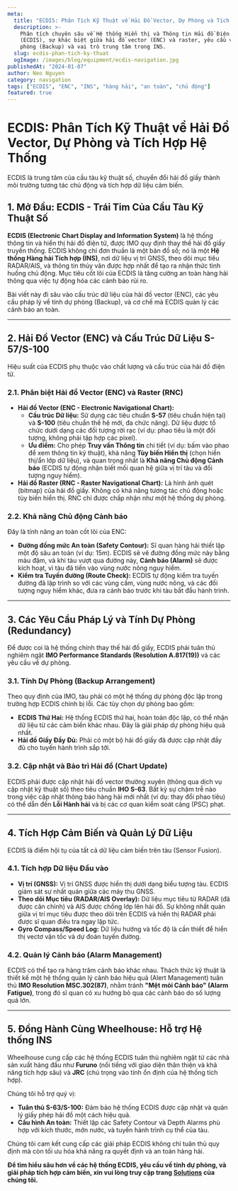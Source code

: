 ```yaml
---
meta:
  title: "ECDIS: Phân Tích Kỹ Thuật về Hải Đồ Vector, Dự Phòng và Tích Hợp Hệ Thống"
  description: >-
    Phân tích chuyên sâu về Hệ thống Hiển thị và Thông tin Hải đồ Điện tử
    (ECDIS), sự khác biệt giữa hải đồ vector (ENC) và raster, yêu cầu về tính dự
    phòng (Backup) và vai trò trung tâm trong INS.
  slug: ecdis-phan-tich-ky-thuat
  ogImage: /images/blog/equipment/ecdis-navigation.jpg
publishedAt: "2024-01-07"
author: Neo Nguyen
category: navigation
tags: ["ECDIS", "ENC", "INS", "hàng hải", "an toàn", "chủ động"]
featured: true
---
```


# ECDIS: Phân Tích Kỹ Thuật về Hải Đồ Vector, Dự Phòng và Tích Hợp Hệ Thống

<p className="text-xl text-gray-500 italic mb-8">
  ECDIS là trung tâm của cầu tàu kỹ thuật số, chuyển đổi hải đồ giấy thành môi
  trường tương tác chủ động và tích hợp dữ liệu cảm biến.
</p>

## 1. Mở Đầu: ECDIS - Trái Tim Của Cầu Tàu Kỹ Thuật Số

**ECDIS (Electronic Chart Display and Information System)** là hệ thống thông tin và hiển thị hải đồ điện tử, được IMO quy định thay thế hải đồ giấy truyền thống. ECDIS không chỉ đơn thuần là một bản đồ số; nó là một **Hệ thống Hàng hải Tích hợp (INS)**, nơi dữ liệu vị trí GNSS, theo dõi mục tiêu RADAR/AIS, và thông tin thủy văn được hợp nhất để tạo ra nhận thức tình huống chủ động. Mục tiêu cốt lõi của ECDIS là tăng cường an toàn hàng hải thông qua việc tự động hóa các cảnh báo rủi ro.

Bài viết này đi sâu vào cấu trúc dữ liệu của hải đồ vector (ENC), các yêu cầu pháp lý về tính dự phòng (Backup), và cơ chế mà ECDIS quản lý các cảnh báo an toàn.

---

## 2. Hải Đồ Vector (ENC) và Cấu Trúc Dữ Liệu S-57/S-100

Hiệu suất của ECDIS phụ thuộc vào chất lượng và cấu trúc của hải đồ điện tử.

### 2.1. Phân biệt Hải đồ Vector (ENC) và Raster (RNC)

- **Hải đồ Vector (ENC - Electronic Navigational Chart):**
  - **Cấu trúc Dữ liệu:** Sử dụng các tiêu chuẩn **S-57** (tiêu chuẩn hiện tại) và **S-100** (tiêu chuẩn thế hệ mới, đa chức năng). Dữ liệu được tổ chức dưới dạng các đối tượng rời rạc (ví dụ: phao tiêu là một đối tượng, không phải tập hợp các pixel).
  - **Ưu điểm:** Cho phép **Truy vấn Thông tin** chi tiết (ví dụ: bấm vào phao để xem thông tin kỹ thuật), khả năng **Tùy biến Hiển thị** (chọn hiển thị/ẩn lớp dữ liệu), và quan trọng nhất là **Khả năng Chủ động Cảnh báo** (ECDIS tự động nhận biết mối quan hệ giữa vị trí tàu và đối tượng nguy hiểm).
- **Hải đồ Raster (RNC - Raster Navigational Chart):** Là hình ảnh quét (bitmap) của hải đồ giấy. Không có khả năng tương tác chủ động hoặc tùy biến hiển thị. RNC chỉ được chấp nhận như một hệ thống dự phòng.

### 2.2. Khả năng Chủ động Cảnh báo

Đây là tính năng an toàn cốt lõi của ENC:

- **Đường đồng mức An toàn (Safety Contour):** Sĩ quan hàng hải thiết lập một độ sâu an toàn (ví dụ: 15m). ECDIS sẽ vẽ đường đồng mức này bằng màu đậm, và khi tàu vượt qua đường này, **Cảnh báo (Alarm)** sẽ được kích hoạt, vì tàu đã tiến vào vùng nước nông nguy hiểm.
- **Kiểm tra Tuyến đường (Route Check):** ECDIS tự động kiểm tra tuyến đường đã lập trình so với các vùng cấm, vùng nước nông, và các đối tượng nguy hiểm khác, đưa ra cảnh báo trước khi tàu bắt đầu hành trình.

---

## 3. Các Yêu Cầu Pháp Lý và Tính Dự Phòng (Redundancy)

Để được coi là hệ thống chính thay thế hải đồ giấy, ECDIS phải tuân thủ nghiêm ngặt **IMO Performance Standards (Resolution A.817(19))** và các yêu cầu về dự phòng.

### 3.1. Tính Dự Phòng (Backup Arrangement)

Theo quy định của IMO, tàu phải có một hệ thống dự phòng độc lập trong trường hợp ECDIS chính bị lỗi. Các tùy chọn dự phòng bao gồm:

- **ECDIS Thứ Hai:** Hệ thống ECDIS thứ hai, hoàn toàn độc lập, có thể nhận dữ liệu từ các cảm biến khác nhau. Đây là giải pháp dự phòng hiệu quả nhất.
- **Hải đồ Giấy Đầy Đủ:** Phải có một bộ hải đồ giấy đã được cập nhật đầy đủ cho tuyến hành trình sắp tới.

### 3.2. Cập nhật và Bảo trì Hải đồ (Chart Update)

ECDIS phải được cập nhật hải đồ vector thường xuyên (thông qua dịch vụ cập nhật kỹ thuật số) theo tiêu chuẩn **IHO S-63**. Bất kỳ sự chậm trễ nào trong việc cập nhật thông báo hàng hải mới nhất (ví dụ: thay đổi phao tiêu) có thể dẫn đến **Lỗi Hành hải** và bị các cơ quan kiểm soát cảng (PSC) phạt.

---

## 4. Tích Hợp Cảm Biến và Quản Lý Dữ Liệu

ECDIS là điểm hội tụ của tất cả dữ liệu cảm biến trên tàu (Sensor Fusion).

### 4.1. Tích hợp Dữ liệu Đầu vào

- **Vị trí (GNSS):** Vị trí GNSS được hiển thị dưới dạng biểu tượng tàu. ECDIS giám sát sự nhất quán giữa các máy thu GNSS.
- **Theo dõi Mục tiêu (RADAR/AIS Overlay):** Dữ liệu mục tiêu từ RADAR (đã được căn chỉnh) và AIS được chồng lớp lên hải đồ. Sự không nhất quán giữa vị trí mục tiêu được theo dõi trên ECDIS và hiển thị RADAR phải được sĩ quan điều tra ngay lập tức.
- **Gyro Compass/Speed Log:** Dữ liệu hướng và tốc độ là cần thiết để hiển thị vectơ vận tốc và dự đoán tuyến đường.

### 4.2. Quản lý Cảnh báo (Alarm Management)

ECDIS có thể tạo ra hàng trăm cảnh báo khác nhau. Thách thức kỹ thuật là thiết kế một hệ thống quản lý cảnh báo hiệu quả (Alert Management) tuân thủ **IMO Resolution MSC.302(87)**, nhằm tránh **"Mệt mỏi Cảnh báo" (Alarm Fatigue)**, trong đó sĩ quan có xu hướng bỏ qua các cảnh báo do số lượng quá lớn.

---

## 5. Đồng Hành Cùng Wheelhouse: Hỗ trợ Hệ thống INS

Wheelhouse cung cấp các hệ thống ECDIS tuân thủ nghiêm ngặt từ các nhà sản xuất hàng đầu như **Furuno** (nổi tiếng với giao diện thân thiện và khả năng tích hợp sâu) và **JRC** (chú trọng vào tính ổn định của hệ thống tích hợp).

Chúng tôi hỗ trợ quý vị:

- **Tuân thủ S-63/S-100:** Đảm bảo hệ thống ECDIS được cập nhật và quản lý giấy phép hải đồ một cách hiệu quả.
- **Cấu hình An toàn:** Thiết lập các Safety Contour và Depth Alarms phù hợp với kích thước, mớn nước, và tuyến hành trình cụ thể của tàu.

Chúng tôi cam kết cung cấp các giải pháp ECDIS không chỉ tuân thủ quy định mà còn tối ưu hóa khả năng ra quyết định và an toàn hàng hải.

**Để tìm hiểu sâu hơn về các hệ thống ECDIS, yêu cầu về tính dự phòng, và giải pháp tích hợp cảm biến, xin vui lòng truy cập trang [Solutions](/solutions) của chúng tôi.**
